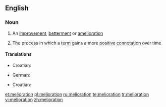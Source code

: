 ==English==

===Noun===
{{en-noun|-}}

# An [[improvement]], [[betterment]] or [[amelioration]]
#{{linguistics}} The process in which a [[term]] gains a more [[positive]] [[connotation]] over time

====Translations====
{{trans-top|improvement}}
*Croatian: {{t-|hr|melioracija|f}}
{{trans-mid}}
* German: {{t+|de|Melioration|f}}
{{trans-bottom}}

{{trans-top|process in which a term gains a more positive connotation over time}}
*Croatian: {{t-|hr|melioracija|f}}
{{trans-mid}}
{{trans-bottom}}

[[et:melioration]]
[[pl:melioration]]
[[ru:melioration]]
[[te:melioration]]
[[tr:melioration]]
[[vi:melioration]]
[[zh:melioration]]
